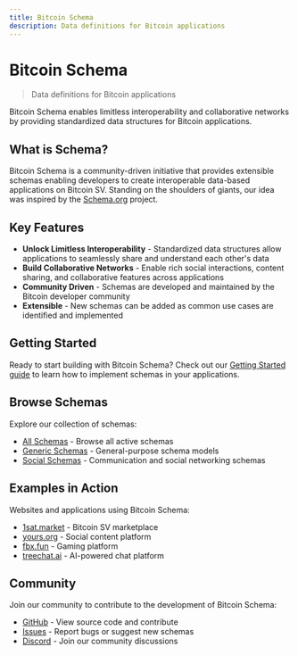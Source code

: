 ```yaml
---
title: Bitcoin Schema
description: Data definitions for Bitcoin applications
---
```


# Bitcoin Schema

> Data definitions for Bitcoin applications

Bitcoin Schema enables limitless interoperability and collaborative networks by providing standardized data structures for Bitcoin applications.

## What is Schema?

Bitcoin Schema is a community-driven initiative that provides extensible schemas enabling developers to create interoperable data-based applications on Bitcoin SV. Standing on the shoulders of giants, our idea was inspired by the [Schema.org](https://schema.org) project.

## Key Features

- **Unlock Limitless Interoperability** - Standardized data structures allow applications to seamlessly share and understand each other's data
- **Build Collaborative Networks** - Enable rich social interactions, content sharing, and collaborative features across applications
- **Community Driven** - Schemas are developed and maintained by the Bitcoin developer community
- **Extensible** - New schemas can be added as common use cases are identified and implemented

## Getting Started

Ready to start building with Bitcoin Schema? Check out our [Getting Started guide](/docs/getting-started) to learn how to implement schemas in your applications.

## Browse Schemas

Explore our collection of schemas:

- [All Schemas](/docs/schemas) - Browse all active schemas
- [Generic Schemas](/docs/generic-schema) - General-purpose schema models
- [Social Schemas](/docs/social-schema) - Communication and social networking schemas

## Examples in Action

Websites and applications using Bitcoin Schema:

- [1sat.market](https://1sat.market) - Bitcoin SV marketplace
- [yours.org](https://yours.org) - Social content platform
- [fbx.fun](https://fbx.fun) - Gaming platform
- [treechat.ai](https://treechat.ai) - AI-powered chat platform

## Community

Join our community to contribute to the development of Bitcoin Schema:

- [GitHub](https://github.com/bitcoinschema/schema) - View source code and contribute
- [Issues](https://github.com/bitcoinschema/schema/issues) - Report bugs or suggest new schemas
- [Discord](https://discord.gg/vqj6wpKeEn) - Join our community discussions